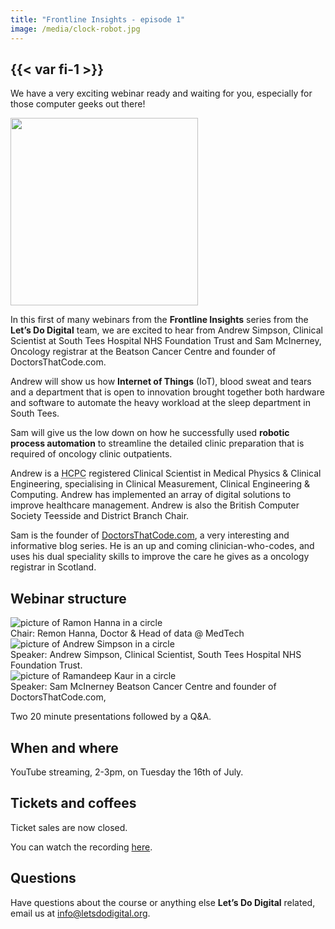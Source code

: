 ```yaml
---
title: "Frontline Insights - episode 1"
image: /media/clock-robot.jpg
---
```


## {{< var fi-1 >}}

We have a very exciting webinar ready and waiting for you, especially for those computer geeks out there!

![](/media/clock-robot.jpg){height=300px fig-align="center" fig-alt="A toy robot with a clock as its thorax"}

In this first of many webinars from the **Frontline Insights** series from the **Let's Do Digital** team, we are excited to hear from Andrew Simpson, Clinical Scientist at South Tees Hospital NHS Foundation Trust and Sam McInerney, Oncology registrar at the Beatson Cancer Centre and founder of DoctorsThatCode.com.

Andrew will show us how **Internet of Things** (IoT), blood sweat and tears and a department that is open to innovation brought together both hardware and software to automate the heavy workload at the sleep department in South Tees. 

Sam will give us the low down on how he successfully used **robotic process automation** to streamline the detailed clinic preparation that is required of oncology clinic outpatients.

Andrew is a <abbr title="Health and Care Professions Council">HCPC</abbr> registered Clinical Scientist in Medical Physics & Clinical Engineering, specialising in Clinical Measurement, Clinical Engineering & Computing. Andrew has implemented an array of digital solutions to improve healthcare management. Andrew  is also the British Computer Society Teesside and District Branch Chair.

Sam is the founder of [DoctorsThatCode.com](https://www.doctorsthatcode.com/), a very interesting and informative blog series. He is an up and coming clinician-who-codes, and uses his dual speciality skills to improve the care he gives as a oncology registrar in Scotland.

## Webinar structure

```{=html}
<div class="agenda-container">
    <div class="agenda-row">
        <div class="agenda-image-container">
            <img src="/media/remon-hanna.png" alt="picture of Ramon Hanna in a circle" class="agenda-image">
        </div>
        <div class="agenda-text-container">
            Chair: Remon Hanna, Doctor &  Head of data @ MedTech
        </div>
    </div>
</div>
<div class="agenda-container">
    <div class="agenda-row">
        <div class="agenda-image-container">
            <img src="/media/andrew-simpson.png" alt="picture of Andrew Simpson in a circle" class="agenda-image">
        </div>
        <div class="agenda-text-container">
            Speaker: Andrew Simpson, Clinical Scientist, South Tees Hospital NHS Foundation Trust.
        </div>
    </div>
</div>
<div class="agenda-container">
    <div class="agenda-row">
        <div class="agenda-image-container">
            <img src="/media/sam-mcinerney.png" alt="picture of Ramandeep Kaur in a circle" class="agenda-image">
        </div>
        <div class="agenda-text-container">
            Speaker: Sam McInerney Beatson Cancer Centre and founder of DoctorsThatCode.com, 
        </div>
    </div>
</div>
```

Two 20 minute presentations followed by a Q&A.


## When and where

YouTube streaming, 2-3pm, on Tuesday the 16th of July.


## Tickets and coffees

Ticket sales are now closed.

You can watch the recording [here](https://www.youtube.com/live/oeWrARubRmU).


## Questions

Have questions about the course or anything else **Let's Do Digital** related, email us at [info@letsdodigital.org](mailto:info@letsdodigital.org).